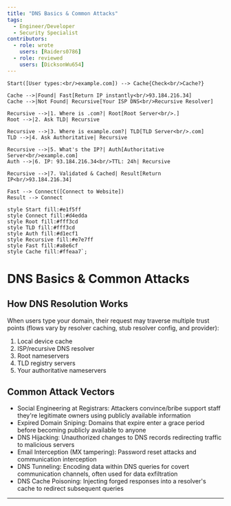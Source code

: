 ```yaml
---
title: "DNS Basics & Common Attacks"
tags:
  - Engineer/Developer
  - Security Specialist
contributors:
  - role: wrote
    users: [Raiders0786]
  - role: reviewed
    users: [DicksonWu654]
---
```



    Start([User types:<br/>example.com]) --> Cache{Check<br/>Cache?}
    
    Cache -->|Found| Fast[Return IP instantly<br/>93.184.216.34]
    Cache -->|Not Found| Recursive[Your ISP DNS<br/>Recursive Resolver]
    
    Recursive -->|1. Where is .com?| Root[Root Server<br/>.]
    Root -->|2. Ask TLD| Recursive
    
    Recursive -->|3. Where is example.com?| TLD[TLD Server<br/>.com]
    TLD -->|4. Ask Authoritative| Recursive
    
    Recursive -->|5. What's the IP?| Auth[Authoritative Server<br/>example.com]
    Auth -->|6. IP: 93.184.216.34<br/>TTL: 24h| Recursive
    
    Recursive -->|7. Validated & Cached| Result[Return IP<br/>93.184.216.34]
    
    Fast --> Connect([Connect to Website])
    Result --> Connect
    
    style Start fill:#e1f5ff
    style Connect fill:#d4edda
    style Root fill:#fff3cd
    style TLD fill:#fff3cd
    style Auth fill:#d1ecf1
    style Recursive fill:#e7e7ff
    style Fast fill:#a8e6cf
    style Cache fill:#ffeaa7`;

<TagProvider>
<TagFilter />

# DNS Basics & Common Attacks

<TagList tags={frontmatter.tags} />
<AttributionList contributors={frontmatter.contributors} />

## How DNS Resolution Works

When users type your domain, their request may traverse multiple trust points (flows vary by resolver caching, stub resolver config, and provider):
1. Local device cache
2. ISP/recursive DNS resolver
3. Root nameservers
4. TLD registry servers
5. Your authoritative nameservers

<MermaidRenderer 
  id="dns-resolution-flow"
  code={dnsFlowDiagram}
/>

## Common Attack Vectors

- Social Engineering at Registrars: Attackers convince/bribe support staff they're legitimate owners using publicly available information
- Expired Domain Sniping: Domains that expire enter a grace period before becoming publicly available to anyone
- DNS Hijacking: Unauthorized changes to DNS records redirecting traffic to malicious servers
- Email Interception (MX tampering): Password reset attacks and communication interception
- DNS Tunneling: Encoding data within DNS queries for covert communication channels, often used for data exfiltration
- DNS Cache Poisoning: Injecting forged responses into a resolver's cache to redirect subsequent queries

---
</TagProvider>
<ContributeFooter />